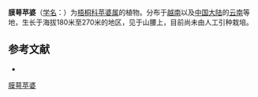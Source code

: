 {{Speciesbox
| name = 膜萼苹婆
| status = 
| status_system = 
| image =
| genus = Sterculia
| species = hymenocalyx
| authority = K. Schum.
}}

'''膜萼苹婆'''（[[学名|学名]]：{{lang|la|''Sterculia hymenocalyx''}}）为[[梧桐科|梧桐科]][[苹婆属|苹婆属]]的植物。分布于[[越南|越南]]以及[[中国大陆|中国大陆]]的[[云南|云南]]等地，生长于海拔180米至270米的地区，见于山腰上，目前尚未由人工引种栽培。

== 参考文献 ==
<div class="references-small">
* {{cite web| url =http://www.bioinfo.cn/db05/KmzwSpecies.php?action=view&id=21956| title =膜萼苹婆| work =《中国高等植物数据库全库》| publisher =中国科学院微生物研究所| author =昆明植物研究所| accessdate =2009-02-25| deadurl =yes| archiveurl =https://web.archive.org/web/20160305062110/http://www.bioinfo.cn/db05/KmzwSpecies.php?action=view&id=21956| archivedate =2016-03-05}}
</div>
{{Taxonbar|from=Q15231272}}

[[Category:苹婆属|膜萼苹婆]]


{{植物小作品}}